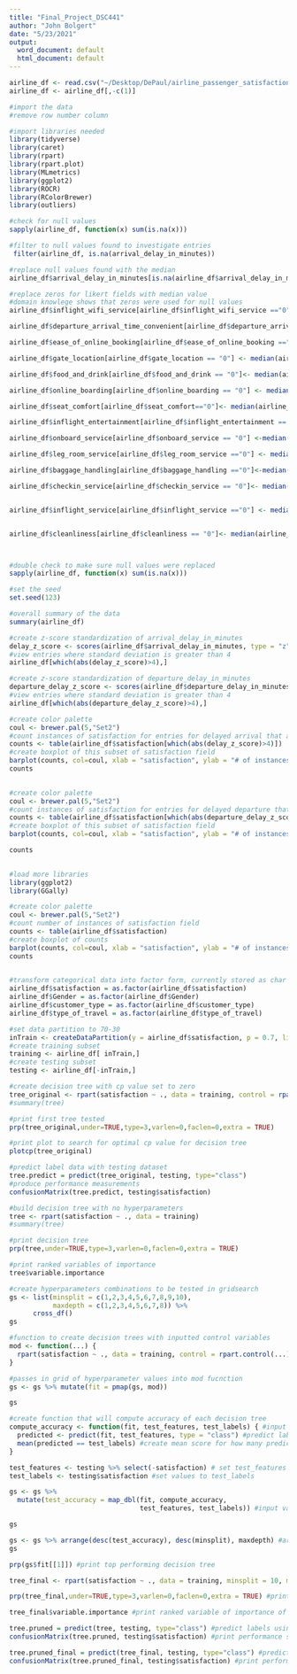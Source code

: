 ```yaml
---
title: "Final_Project_DSC441"
author: "John Bolgert"
date: "5/23/2021"
output:
  word_document: default
  html_document: default
---
```


```r
airline_df <- read.csv("~/Desktop/DePaul/airline_passenger_satisfaction.csv",stringsAsFactors = FALSE)
airline_df <- airline_df[,-c(1)]

#import the data 
#remove row number column 
```

```r
#import libraries needed 
library(tidyverse)
library(caret)
library(rpart)
library(rpart.plot)
library(MLmetrics)
library(ggplot2)
library(ROCR)
library(RColorBrewer)
library(outliers)
```
```r
#check for null values 
sapply(airline_df, function(x) sum(is.na(x))) 
```
```r
#filter to null values found to investigate entries
 filter(airline_df, is.na(arrival_delay_in_minutes)) 
```

```r
#replace null values found with the median 
airline_df$arrival_delay_in_minutes[is.na(airline_df$arrival_delay_in_minutes)] <- median(airline_df$arrival_delay_in_minutes,na.rm = TRUE) 
```

```r
#replace zeros for likert fields with median value
#domain knowlege shows that zeros were used for null values 
airline_df$inflight_wifi_service[airline_df$inflight_wifi_service =="0"] <- median(airline_df$inflight_wifi_service)

airline_df$departure_arrival_time_convenient[airline_df$departure_arrival_time_convenient == "0"]<- median(airline_df$departure_arrival_time_convenient) 

airline_df$ease_of_online_booking[airline_df$ease_of_online_booking =="0"] <- median(airline_df$ease_of_online_booking)

airline_df$gate_location[airline_df$gate_location == "0"] <- median(airline_df$gate_location)

airline_df$food_and_drink[airline_df$food_and_drink == "0"]<- median(airline_df$food_and_drink)

airline_df$online_boarding[airline_df$online_boarding == "0"] <- median(airline_df$online_boarding)

airline_df$seat_comfort[airline_df$seat_comfort=="0"]<- median(airline_df$seat_comfort)

airline_df$inflight_entertainment[airline_df$inflight_entertainment == "0"] <- median(airline_df$inflight_entertainment)

airline_df$onboard_service[airline_df$onboard_service == "0"] <-median(airline_df$onboard_service)

airline_df$leg_room_service[airline_df$leg_room_service =="0"] <- median(airline_df$leg_room_service)

airline_df$baggage_handling[airline_df$baggage_handling =="0"]<-median(airline_df$baggage_handling)

airline_df$checkin_service[airline_df$checkin_service == "0"]<- median(airline_df$checkin_service)


airline_df$inflight_service[airline_df$inflight_service =="0"] <- median(airline_df$inflight_service)


airline_df$cleanliness[airline_df$cleanliness == "0"]<- median(airline_df$cleanliness)




```


```r
#double check to make sure null values were replaced 
sapply(airline_df, function(x) sum(is.na(x))) 
```

```r
#set the seed 
set.seed(123)
```

```r
#overall summary of the data 
summary(airline_df) 
```

```r
#create z-score standardization of arrival_delay_in_minutes
delay_z_score <- scores(airline_df$arrival_delay_in_minutes, type = "z")
#view entries where standard deviation is greater than 4 
airline_df[which(abs(delay_z_score)>4),]


```

```r
#create z-score standardization of departure_delay_in_minutes
departure_delay_z_score <- scores(airline_df$departure_delay_in_minutes, type = "z")
#view entries where standard deviation is greater than 4 
airline_df[which(abs(departure_delay_z_score)>4),]
```


```r
#create color palette 
coul <- brewer.pal(5,"Set2")
#count instances of satisfaction for entries for delayed arrival that are greater than 4 standard deviations 
counts <- table(airline_df$satisfaction[which(abs(delay_z_score)>4)])
#create boxplot of this subset of satisfaction field 
barplot(counts, col=coul, xlab = "satisfaction", ylab = "# of instances",main = "Distribution of satisfaction for arrival delay std > 4")
counts
             
```
```r
#create color palette 
coul <- brewer.pal(5,"Set2")
#count instances of satisfaction for entries for delayed departure that are greater than 4 standard deviations 
counts <- table(airline_df$satisfaction[which(abs(departure_delay_z_score)>4)])
#create boxplot of this subset of satisfaction field 
barplot(counts, col=coul, xlab = "satisfaction", ylab = "# of instances", main = "Distribution of satisfaction for departure delay std > 4")

counts
            
```

```r
#load more libraries 
library(ggplot2)
library(GGally)
```


```r
#create color palette 
coul <- brewer.pal(5,"Set2")
#count number of instances of satisfaction field 
counts <- table(airline_df$satisfaction)
#create boxplot of counts 
barplot(counts, col=coul, xlab = "satisfaction", ylab = "# of instances",main = "Distribution of satisfaction")
counts
                
```

```r
#transform categorical data into factor form, currently stored as char
airline_df$satisfaction = as.factor(airline_df$satisfaction)
airline_df$Gender = as.factor(airline_df$Gender)
airline_df$customer_type = as.factor(airline_df$customer_type)
airline_df$type_of_travel = as.factor(airline_df$type_of_travel)

```

```r
#set data partition to 70-30 
inTrain <- createDataPartition(y = airline_df$satisfaction, p = 0.7, list =  FALSE)
#create training subset
training <- airline_df[ inTrain,]
#create testing subset
testing <- airline_df[-inTrain,]
```

```r
#create decision tree with cp value set to zero 
tree_original <- rpart(satisfaction ~ ., data = training, control = rpart.control(cp=0) )
#summary(tree)
```
```r
#print first tree tested 
prp(tree_original,under=TRUE,type=3,varlen=0,faclen=0,extra = TRUE)
```

```r
#print plot to search for optimal cp value for decision tree 
plotcp(tree_original)
```

```r
#predict label data with testing dataset 
tree.predict = predict(tree_original, testing, type="class")
#produce performance measurements 
confusionMatrix(tree.predict, testing$satisfaction)
```




```r
#build decision tree with no hyperparameters 
tree <- rpart(satisfaction ~ ., data = training)
#summary(tree)
```
```r
#print decision tree 
prp(tree,under=TRUE,type=3,varlen=0,faclen=0,extra = TRUE)
```
```r
#print ranked variables of importance 
tree$variable.importance
```

```r
#create hyperparameters combinations to be tested in gridsearch
gs <- list(minsplit = c(1,2,3,4,5,6,7,8,9,10), 
           maxdepth = c(1,2,3,4,5,6,7,8)) %>% 
      cross_df()
gs
```


```r
#function to create decision trees with inputted control variables
mod <- function(...) {
  rpart(satisfaction ~ ., data = training, control = rpart.control(...))
}
```

```r
#passes in grid of hyperparameter values into mod fucnction 
gs <- gs %>% mutate(fit = pmap(gs, mod))

gs
```
```r
#create function that will compute accuracy of each decision tree 
compute_accuracy <- function(fit, test_features, test_labels) { #input of model, test features, test labels 
  predicted <- predict(fit, test_features, type = "class") #predict labels with test data
  mean(predicted == test_labels) #create mean score for how many predicted values match test labels
}
```

```r
test_features <- testing %>% select(-satisfaction) # set test_features
test_labels <- testing$satisfaction #set values to test_labels 

gs <- gs %>% 
  mutate(test_accuracy = map_dbl(fit, compute_accuracy, 
                                 test_features, test_labels)) #input values to compute_accuracy, use map_dbl to compute accuracy for entire grid

gs 
```

```r
gs <- gs %>% arrange(desc(test_accuracy), desc(minsplit), maxdepth) #arrange hyperparameter values in decending order of accuracy score
gs 
```

```r
prp(gs$fit[[1]]) #print top performing decision tree 
```

```r
tree_final <- rpart(satisfaction ~ ., data = training, minsplit = 10, maxdepth = 3) #create final decision tree based on hyperparameter compinations descovered using grid search

```

```r
prp(tree_final,under=TRUE,type=3,varlen=0,faclen=0,extra = TRUE) #print final tree 
```
```r
tree_final$variable.importance #print ranked variable of importance of final model
```
```r
tree.pruned = predict(tree, testing, type="class") #predict labels using testing data 
confusionMatrix(tree.pruned, testing$satisfaction) #print performance scores of model 
```

```r
tree.pruned_final = predict(tree_final, testing, type="class") #predict labels of final model using testing data 
confusionMatrix(tree.pruned_final, testing$satisfaction) #print performance scores of model 
```




